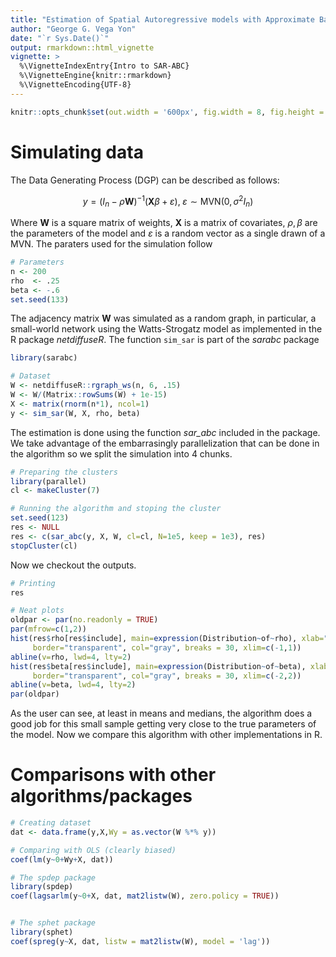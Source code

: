 ```yaml
---
title: "Estimation of Spatial Autoregressive models with Approximate Bayesian Computation"
author: "George G. Vega Yon"
date: "`r Sys.Date()`"
output: rmarkdown::html_vignette
vignette: >
  %\VignetteIndexEntry{Intro to SAR-ABC}
  %\VignetteEngine{knitr::rmarkdown}
  %\VignetteEncoding{UTF-8}
---
```


```r
knitr::opts_chunk$set(out.width = '600px', fig.width = 8, fig.height = 5, cache=FALSE)

```


# Simulating data

The Data Generating Process (DGP) can be described as follows:

$$
y = \left(I_n - \rho\mathbf{W}\right)^{-1}\left(\mathbf{X}\beta + \varepsilon\right),\;\varepsilon\sim\mbox{MVN}(0, \sigma^2I_n)
$$

Where $\mathbf{W}$ is a square matrix of weights, $\mathbf{X}$ is a matrix of covariates, $\rho,\beta$ are the parameters of the model and $\varepsilon$ is a random vector as a single drawn of a MVN. The paraters used for the simulation follow

```r
# Parameters
n <- 200
rho  <- .25
beta <- -.6
set.seed(133)
```

The adjacency matrix $\mathbf{W}$ was simulated as a random graph, in particular, a small-world network using the Watts-Strogatz model as implemented in the R package _netdiffuseR_. The function `sim_sar` is part of the _sarabc_ package

```r
library(sarabc)

# Dataset
W <- netdiffuseR::rgraph_ws(n, 6, .15)
W <- W/(Matrix::rowSums(W) + 1e-15)
X <- matrix(rnorm(n*1), ncol=1)
y <- sim_sar(W, X, rho, beta)
```

The estimation is done using the function _sar\_abc_ included in the package. We take advantage of the embarrasingly parallelization that can be done in the algorithm so we split the simulation into 4 chunks.

```r
# Preparing the clusters
library(parallel)
cl <- makeCluster(7)

# Running the algorithm and stoping the cluster
set.seed(123) 
res <- NULL
res <- c(sar_abc(y, X, W, cl=cl, N=1e5, keep = 1e3), res)
stopCluster(cl)
```

Now we checkout the outputs.

```r
# Printing
res

# Neat plots
oldpar <- par(no.readonly = TRUE)
par(mfrow=c(1,2))
hist(res$rho[res$include], main=expression(Distribution~of~rho), xlab="Values",
     border="transparent", col="gray", breaks = 30, xlim=c(-1,1))
abline(v=rho, lwd=4, lty=2)
hist(res$beta[res$include], main=expression(Distribution~of~beta), xlab="Values",
     border="transparent", col="gray", breaks = 30, xlim=c(-2,2))
abline(v=beta, lwd=4, lty=2)
par(oldpar)
```

As the user can see, at least in means and medians, the algorithm does a good job for this small sample getting very close to the true parameters of the model. Now we compare this algorithm with other implementations in R.

# Comparisons with other algorithms/packages

```r
# Creating dataset
dat <- data.frame(y,X,Wy = as.vector(W %*% y))

# Comparing with OLS (clearly biased)
coef(lm(y~0+Wy+X, dat))

# The spdep package
library(spdep)
coef(lagsarlm(y~0+X, dat, mat2listw(W), zero.policy = TRUE))


# The sphet package
library(sphet)
coef(spreg(y~X, dat, listw = mat2listw(W), model = 'lag'))
```

